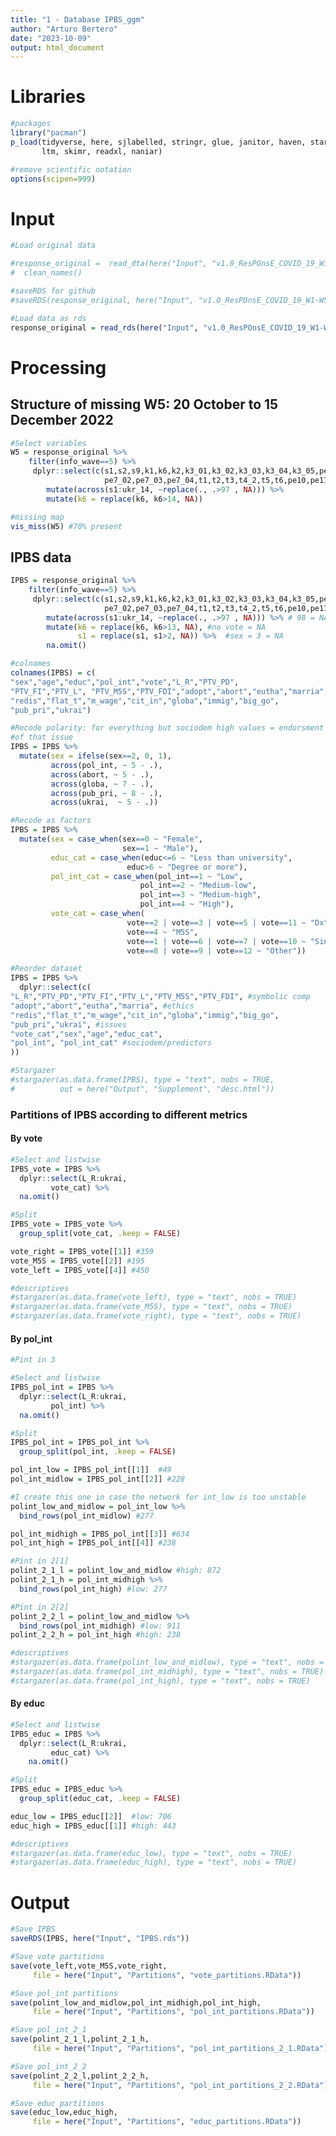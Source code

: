 ```yaml
---
title: "1 - Database IPBS_ggm"
author: "Arturo Bertero"
date: "2023-10-09"
output: html_document
---
```


# Libraries

```r
#packages
library("pacman")
p_load(tidyverse, here, sjlabelled, stringr, glue, janitor, haven, stargazer, 
       ltm, skimr, readxl, naniar)

#remove scientific notation
options(scipen=999)
```

# Input

```r
#Load original data

#response_original =  read_dta(here("Input", "v1.0_ResPOnsE_COVID_19_W1-W5.dta"))  %>% 
#  clean_names()

#saveRDS for github
#saveRDS(response_original, here("Input", "v1.0_ResPOnsE_COVID_19_W1-W5.rds"))

#Load data as rds
response_original = read_rds(here("Input", "v1.0_ResPOnsE_COVID_19_W1-W5.rds"))
```

# Processing

## Structure of missing W5: 20 October to 15 December 2022

```r
#Select variables
W5 = response_original %>% 
    filter(info_wave==5) %>% 
     dplyr::select(c(s1,s2,s9,k1,k6,k2,k3_01,k3_02,k3_03,k3_04,k3_05,pe7_01,
                     pe7_02,pe7_03,pe7_04,t1,t2,t3,t4_2,t5,t6,pe10,pe11,ukr_14)) %>% 
        mutate(across(s1:ukr_14, ~replace(., .>97 , NA))) %>% 
        mutate(k6 = replace(k6, k6>14, NA)) 

#missing map
vis_miss(W5) #70% present
```

## IPBS data

```r
IPBS = response_original %>% 
    filter(info_wave==5) %>% 
     dplyr::select(c(s1,s2,s9,k1,k6,k2,k3_01,k3_02,k3_03,k3_04,k3_05,pe7_01,
                     pe7_02,pe7_03,pe7_04,t1,t2,t3,t4_2,t5,t6,pe10,pe11,ukr_14)) %>% 
        mutate(across(s1:ukr_14, ~replace(., .>97 , NA))) %>% # 98 = NA
        mutate(k6 = replace(k6, k6>13, NA), #no vote = NA
               s1 = replace(s1, s1>2, NA)) %>%  #sex = 3 = NA
        na.omit()

#colnames
colnames(IPBS) = c(
"sex","age","educ","pol_int","vote","L_R","PTV_PD",
"PTV_FI","PTV_L", "PTV_M5S","PTV_FDI","adopt","abort","eutha","marria",
"redis","flat_t","m_wage","cit_in","globa","immig","big_go",
"pub_pri","ukrai")

#Recode polarity: for everything but sociodem high values = endorsment 
#of that issue
IPBS = IPBS %>% 
  mutate(sex = ifelse(sex==2, 0, 1),
         across(pol_int, ~ 5 - .),
         across(abort, ~ 5 - .),
         across(globa, ~ 7 - .),
         across(pub_pri, ~ 8 - .),
         across(ukrai,  ~ 5 - .))

#Recode as factors 
IPBS = IPBS %>%
  mutate(sex = case_when(sex==0 ~ "Female",
                         sex==1 ~ "Male"),
         educ_cat = case_when(educ<=6 ~ "Less than university",
                          educ>6 ~ "Degree or more"), 
         pol_int_cat = case_when(pol_int==1 ~ "Low",
                             pol_int==2 ~ "Medium-low",
                             pol_int==3 ~ "Medium-high",
                             pol_int==4 ~ "High"), 
         vote_cat = case_when(
                          vote==2 | vote==3 | vote==5 | vote==11 ~ "Dx",
                          vote==4 ~ "M5S",
                          vote==1 | vote==6 | vote==7 | vote==10 ~ "Sin",
                          vote==8 | vote==9 | vote==12 ~ "Other")) 

#Reorder dataset
IPBS = IPBS %>% 
  dplyr::select(c(
"L_R","PTV_PD","PTV_FI","PTV_L","PTV_M5S","PTV_FDI", #symbolic comp
"adopt","abort","eutha","marria", #ethics
"redis","flat_t","m_wage","cit_in","globa","immig","big_go",
"pub_pri","ukrai", #issues
"vote_cat","sex","age","educ_cat", 
"pol_int", "pol_int_cat" #sociodem/predictors
))

#Stargazer
#stargazer(as.data.frame(IPBS), type = "text", nobs = TRUE, 
#          out = here("Output", "Supplement", "desc.html"))
```

### Partitions of IPBS according to different metrics

#### By vote

```r
#Select and listwise
IPBS_vote = IPBS %>% 
  dplyr::select(L_R:ukrai,
         vote_cat) %>% 
  na.omit()

#Split
IPBS_vote = IPBS_vote %>% 
  group_split(vote_cat, .keep = FALSE)

vote_right = IPBS_vote[[1]] #359
vote_M5S = IPBS_vote[[2]] #195
vote_left = IPBS_vote[[4]] #450

#descriptives
#stargazer(as.data.frame(vote_left), type = "text", nobs = TRUE)
#stargazer(as.data.frame(vote_M5S), type = "text", nobs = TRUE)
#stargazer(as.data.frame(vote_right), type = "text", nobs = TRUE)
```

#### By pol_int

```r
#Pint in 3

#Select and listwise
IPBS_pol_int = IPBS %>% 
  dplyr::select(L_R:ukrai,
         pol_int) %>% 
  na.omit()

#Split
IPBS_pol_int = IPBS_pol_int %>% 
  group_split(pol_int, .keep = FALSE)

pol_int_low = IPBS_pol_int[[1]]  #49
pol_int_midlow = IPBS_pol_int[[2]] #228

#I create this one in case the network for int_low is too unstable
polint_low_and_midlow = pol_int_low %>% 
  bind_rows(pol_int_midlow) #277

pol_int_midhigh = IPBS_pol_int[[3]] #634
pol_int_high = IPBS_pol_int[[4]] #238

#Pint in 2[1]
polint_2_1_l = polint_low_and_midlow #high: 872
polint_2_1_h = pol_int_midhigh %>% 
  bind_rows(pol_int_high) #low: 277

#Pint in 2[2]
polint_2_2_l = polint_low_and_midlow %>% 
  bind_rows(pol_int_midhigh) #low: 911
polint_2_2_h = pol_int_high #high: 238

#descriptives
#stargazer(as.data.frame(polint_low_and_midlow), type = "text", nobs = TRUE)
#stargazer(as.data.frame(pol_int_midhigh), type = "text", nobs = TRUE)
#stargazer(as.data.frame(pol_int_high), type = "text", nobs = TRUE)
```


#### By educ

```r
#Select and listwise
IPBS_educ = IPBS %>% 
  dplyr::select(L_R:ukrai,
         educ_cat) %>% 
    na.omit()

#Split
IPBS_educ = IPBS_educ %>% 
  group_split(educ_cat, .keep = FALSE)

educ_low = IPBS_educ[[2]]  #low: 706
educ_high = IPBS_educ[[1]] #high: 443

#descriptives
#stargazer(as.data.frame(educ_low), type = "text", nobs = TRUE)
#stargazer(as.data.frame(educ_high), type = "text", nobs = TRUE)
```


# Output
```r
#Save IPBS
saveRDS(IPBS, here("Input", "IPBS.rds"))

#Save vote partitions
save(vote_left,vote_M5S,vote_right,
     file = here("Input", "Partitions", "vote_partitions.RData"))

#Save pol_int partitions
save(polint_low_and_midlow,pol_int_midhigh,pol_int_high, 
     file = here("Input", "Partitions", "pol_int_partitions.RData"))

#Save pol_int_2_1
save(polint_2_1_l,polint_2_1_h, 
     file = here("Input", "Partitions", "pol_int_partitions_2_1.RData"))

#Save pol_int_2_2
save(polint_2_2_l,polint_2_2_h, 
     file = here("Input", "Partitions", "pol_int_partitions_2_2.RData"))

#Save educ partitions
save(educ_low,educ_high, 
     file = here("Input", "Partitions", "educ_partitions.RData"))
```

